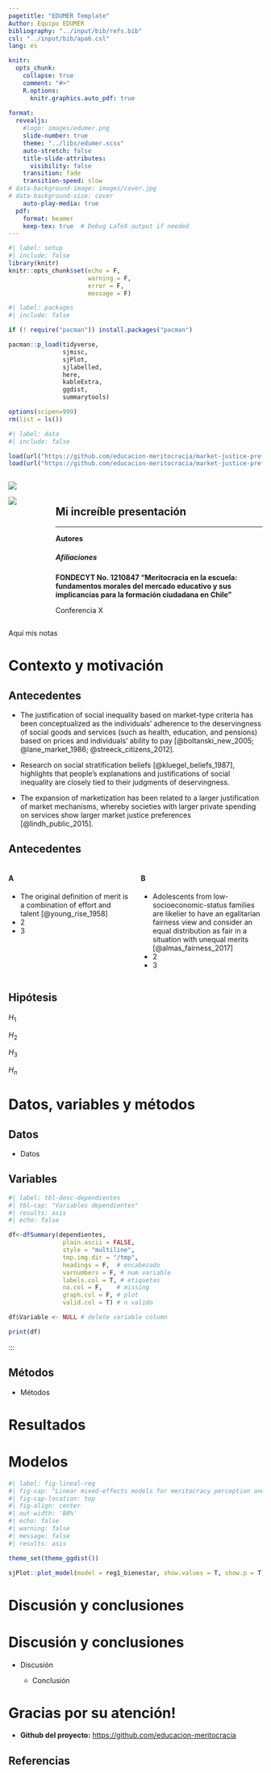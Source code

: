 ```yaml
---
pagetitle: "EDUMER Template"
Author: Equipo EDUMER
bibliography: "../input/bib/refs.bib"
csl: "../input/bib/apa6.csl"
lang: es

knitr:
  opts_chunk:
    collapse: true
    comment: "#>"
    R.options:
      knitr.graphics.auto_pdf: true
      
format:
  revealjs:
    #logo: images/edumer.png
    slide-number: true
    theme: "../libs/edumer.scss"
    auto-stretch: false
    title-slide-attributes:
      visibility: false
    transition: fade
    transition-speed: slow
# data-background-image: images/cover.jpg
# data-background-size: cover
    auto-play-media: true
  pdf:
    format: beamer 
    keep-tex: true  # Debug LaTeX output if needed
---
```


```r
#| label: setup
#| include: false
library(knitr)
knitr::opts_chunk$set(echo = F,
                      warning = F,
                      error = F, 
                      message = F) 
```

```r
#| label: packages
#| include: false

if (! require("pacman")) install.packages("pacman")

pacman::p_load(tidyverse, 
               sjmisc, 
               sjPlot, 
               sjlabelled, 
               here,
               kableExtra,
               ggdist,
               summarytools)

options(scipen=999)
rm(list = ls())
```


```r
#| label: data
#| include: false

load(url("https://github.com/educacion-meritocracia/market-justice-preferences-school/raw/refs/heads/main/input/data/mlm_models.RData"))
load(url("https://github.com/educacion-meritocracia/market-justice-preferences-school/raw/refs/heads/main/input/data/dependientes.RData"))

```


::: columns
::: {.column width="15%"}

![](images/coes.png)



![](images/edumer.png)


:::

::: {.column .column-right width="85%"}
<br>

## **Mi increíble presentación**

------------------------------------------------------------------------

**Autores**

##### Afiliaciones

::: {.red2 .medium}

**FONDECYT No. 1210847 "Meritocracia en la escuela: fundamentos morales del mercado educativo y sus implicancias para la formación ciudadana en Chile"**

:::

Conferencia X

:::
:::

::: {.notes}
Aquí mis notas
:::


# Contexto y motivación {.xlarge}




## Antecedentes

::: {.incremental .highlight-last style="font-size: 100%;"}

- The justification of social inequality based on market-type criteria has been conceptualized as the individuals' adherence to the deservingness of social goods and services (such as health, education, and pensions) based on prices and individuals' ability to pay [@boltanski_new_2005; @lane_market_1986; @streeck_citizens_2012].

- Research on social stratification beliefs [@kluegel_beliefs_1987], highlights that people's explanations and justifications of social inequality are closely tied to their judgments of deservingness. 

-  The expansion of marketization has been related to a larger justification of market mechanisms, whereby societies with larger private spending on services show larger market justice preferences [@lindh_public_2015].

:::

## Antecedentes

::::: columns
::: {.column width="50%" .content-box-red}

#### A

- The original definition of merit is a combination of effort and talent [@young_rise_1958]
- 2
- 3

:::

::: {.column width="50%" .content-box-yellow}

#### B

- Adolescents from low-socioeconomic-status families are likelier to have an egalitarian fairness view and consider an equal distribution as fair in a situation with unequal merits [@almas_fairness_2017]
- 2
- 3

:::
:::::

## Hipótesis

::: {.incremental .highlight-last style="font-size: 100%;"}

$H_{1}$

$H_{2}$

$H_{3}$

$H_{n}$


::: 

# Datos, variables y métodos {.xlarge}

## Datos

::: {.incremental .highlight-last style="font-size: 100%;"}
-   Datos
:::

## Variables

```r
#| label: tbl-desc-dependientes
#| tbl-cap: "Variables dependientes"
#| results: asis
#| echo: false

df<-dfSummary(dependientes,
               plain.ascii = FALSE,
               style = "multiline",
               tmp.img.dir = "/tmp",
               headings = F,  # encabezado
               varnumbers = F, # num variable
               labels.col = T, # etiquetas
               na.col = F,    # missing
               graph.col = F, # plot
               valid.col = T) # n valido

df$Variable <- NULL # delete variable column

print(df)
```

:::

## Métodos

- Métodos


# Resultados {.xlarge}


# Modelos
::: {style="font-size: 100%;"}

```r
#| label: fig-lineal-reg
#| fig-cap: "Linear mixed-effects models for meritocracy perception and market justice preferences"
#| fig-cap-location: top
#| fig-align: center
#| out-width: '80%'
#| echo: false
#| warning: false
#| message: false
#| results: asis

theme_set(theme_ggdist())

sjPlot::plot_model(model = reg1_bienestar, show.values = T, show.p = T)

```

:::

# Discusión y conclusiones {data-background-color="#F2A0A7"}


# Discusión y conclusiones {data-background-color="#F2A0A7"}

::: { .incremental .highlight-last style="font-size: 100%;"}

- Discusión 

  - Conclusión
:::


# Gracias por su atención!

-   **Github del proyecto:** <https://github.com/educacion-meritocracia>

## Referencias
